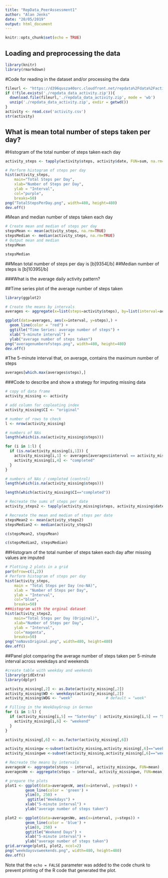 ---
title: "RepData_PeerAssessment1"
author: "Alan Jenks"
date: "20/05/2019"
output: html_document
---

```{r setup, include=FALSE}
knitr::opts_chunk$set(echo = TRUE)
```

## Loading and preprocessing the data

```{r}
library(knitr)
library(rmarkdown)
```

#Code for reading in the dataset and/or processing the data

```{r}
fileurl <- "https://d396qusza40orc.cloudfront.net/repdata%2Fdata%2Factivity.zip"
if (!file.exists('./repdata_data_activity.zip')){
  download.file(fileurl,'./repdata_data_activity.zip', mode = 'wb')
  unzip('./repdata_data_activity.zip', exdir = getwd())
}
activity <- read.csv('activity.csv')
str(activity)
```

## What is mean total number of steps taken per day?

#Histogram of the total number of steps taken each day

```{r}
activity_steps <- tapply(activity$steps, activity$date, FUN=sum, na.rm=TRUE)

# Perform histogram of steps per day
hist(activity_steps, 
    main="Total Steps per Day", 
    xlab="Number of Steps per Day", 
    ylab = "Interval",
    col="purple",
    breaks=50)
png("TotalStepsPerDay.png", width=480, height=480)
dev.off()
```

#Mean and median number of steps taken each day

```{r}
# Create mean and median of steps per day
stepsMean <- mean(activity_steps, na.rm=TRUE)
stepsMedian <- median(activity_steps, na.rm=TRUE)
# Output mean and median
stepsMean
```

```{r}
stepsMedian
```

##Mean total number of steps per day is [b]9354[/b]
##Median number of steps is [b]10395[/b]

###What is the average daily activity pattern?

##Time series plot of the average number of steps taken

```{r}
library(ggplot2)

# Create the means by intervals
averages <- aggregate(x=list(steps=activity$steps), by=list(interval=activity$interval),FUN=mean, na.rm=TRUE)

ggplot(data=averages, aes(x=interval, y=steps),) +
  geom_line(color = "red") +
  ggtitle("Time Series: average number of steps") +
  xlab("5-minute interval") +
  ylab("average number of steps taken")
png("averagenumberofsteps.png", width=480, height=480)
dev.off()
```

#The 5-minute interval that, on average, contains the maximum number of steps

```{r}
averages[which.max(averages$steps),]
```

###Code to describe and show a strategy for imputing missing data

```{r}
# copy of data frame
activity_missing <- activity

# add column for copleating index
activity_missing$CI <- "original"

# number of rows to check
l <- nrow(activity_missing)

# numbers of NAs
length(which(is.na(activity_missing$steps)))
```

```{r}
for (i in 1:l) {
  if (is.na(activity_missing[i,1])) {
    activity_missing[i,1] <- averages[averages$interval == activity_missing[i,3],2]
    activity_missing[i,4] <- "completed"
  }
}

# numbers of NAs / completed (control)
length(which(is.na(activity_missing$steps)))
```

```{r}
length(which(activity_missing$CI=="completed"))
```

```{r}
# Recreate the sums of steps per date
activity_steps2 <- tapply(activity_missing$steps, activity_missing$date, FUN=sum, na.rm=TRUE )

# Recreate the mean and median of steps per date
stepsMean2 <- mean(activity_steps2)
stepsMedian2 <- median(activity_steps2)

c(stepsMean2, stepsMean)
```

```{r}
c(stepsMedian2, stepsMedian)
```

##Histogram of the total number of steps taken each day after missing values are imputed

```{r}
# Plotting 2 plots in a grid
par(mfrow=c(1,2))
# Perform histogram of steps per day
hist(activity_steps, 
    main = "Total Steps per Day (no-NA)", 
    xlab = "Number of Steps per Day", 
    ylab = "Interval",
    col="blue",
    breaks=50)
##Histogram with the orginal dataset
hist(activity_steps2, 
    main="Total Steps per Day (Original)", 
    xlab="Number of Steps per Day", 
    ylab = "Interval",
    col="magenta",
    breaks=50)
png("noNavsOriginal.png", width=480, height=480)
dev.off()
```

##Panel plot comparing the average number of steps taken per 5-minute interval across weekdays and weekends

```{r}
#create table with weekday and weekends
library(gridExtra)
library(dplyr)

activity_missing[,2] <- as.Date(activity_missing[,2])
activity_missing$WD <- weekdays(activity_missing[,2])
activity_missing$WDG <- "week"               # default = "week"

# Filling in the WeekDayGroup in German
for (i in 1:l) {
  if (activity_missing[i,5] == "Saterday" | activity_missing[i,5] == "Sunday") {
    activity_missing[i,6] <- "weekend"
  }
}

activity_missing[,6] <- as.factor(activity_missing[,6])

activity_missingw <-subset(activity_missing,activity_missing[,6]=="week")
activity_missingwe <-subset(activity_missing,activity_missing[,6]=="weekend")

# Recreate the means by intervals
averagesW <- aggregate(steps ~ interval, activity_missingw, FUN=mean)
averagesWe <- aggregate(steps ~ interval, activity_missingwe, FUN=mean)

# prepare the plots
plot1 <- ggplot(data=averagesW, aes(x=interval, y=steps)) +
         geom_line(color = 'green') +
         ylim(0, 250) +
          ggtitle("Weekdays") +
         xlab("5-minute interval") +
         ylab("average number of steps taken")

plot2 <- ggplot(data=averagesWe, aes(x=interval, y=steps)) +
         geom_line(color = 'blue') +
         ylim(0, 250) +
         ggtitle("Weekend Days") +
         xlab("5-minute interval") +
         ylab("average number of steps taken")
grid.arrange(plot1, plot2, ncol=2)
png("weekdaysvsweekends.png", width=480, height=480)
dev.off()
```


Note that the `echo = FALSE` parameter was added to the code chunk to prevent printing of the R code that generated the plot.
